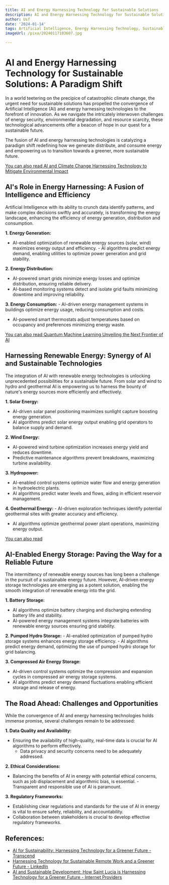```yaml
---
title: AI and Energy Harnessing Technology for Sustainable Solutions
description: AI and Energy Harnessing Technology for Sustainable Solutions
author: Usf
date: '2024-01-14'
tags: Artificial Intelligence, Energy Harnessing Technology, Sustainable Solutions
imageUrl: /pixa/20240117103607.jpg

---
```

# AI and Energy Harnessing Technology for Sustainable Solutions:  A Paradigm Shift

In a world teetering on the precipice of catastrophic climate change, the urgent need for sustainable solutions has propelled the  convergence of Artificial Intelligence  (AI) and  energy harnessing technologies to  the forefront of innovation. As we navigate the intricately interwoven challenges of energy security, environmental  degradation, and  resource scarcity, these technological advancements offer a beacon of hope in our quest for a sustainable future.

The  fusion of AI and energy harnessing technologies is catalyzing a paradigm shift redefining how we generate distribute,  and consume energy and empowering us to transition towards a greener, more sustainable future.

[You can also read AI and Climate Change Harnessing Technology to  Mitigate  Environmental Impact](AI%20and%20Climate%20Change%20Harnessing%20Technology%20to%20Mitigate%20Environmental%20Impact)


## AI's Role in Energy Harnessing:  A Fusion of Intelligence and Efficiency

Artificial Intelligence with its  ability to crunch data identify patterns, and make complex decisions swiftly and accurately,  is  transforming the energy landscape, enhancing the efficiency of energy generation, distribution and consumption.

**1. Energy Generation:**
   - AI-enabled optimization of renewable energy sources  (solar, wind) maximizes energy output and efficiency.
    - AI  algorithms predict energy demand, enabling utilities to optimize power  generation and grid stability.

**2. Energy Distribution:**
   - AI-powered smart grids minimize energy losses and optimize distribution, ensuring reliable delivery.
   - AI-based monitoring systems detect and isolate grid faults minimizing downtime and improving reliability.

**3.  Energy Consumption:**
    - AI-driven energy management systems in buildings optimize energy  usage, reducing consumption and costs.
   - AI-powered smart thermostats adjust temperatures  based on occupancy and preferences minimizing energy waste.

[You can also read Quantum Machine Learning Unveiling the Next  Frontier of AI](Quantum%20Machine%20Learning%20Unveiling%20the%20Next%20Frontier%20of%20AI)


## Harnessing  Renewable Energy: Synergy of AI and Sustainable  Technologies

The integration of AI with renewable energy technologies is unlocking  unprecedented possibilities for a sustainable future.  From solar and wind  to hydro and geothermal AI is empowering us to harness  the  bounty of nature's energy sources more  efficiently and effectively.

**1. Solar Energy:**
   - AI-driven solar panel positioning  maximizes  sunlight capture boosting  energy generation.
   - AI algorithms predict solar energy  output  enabling grid operators to balance supply and demand.

**2. Wind Energy:**
   - AI-powered  wind turbine optimization increases energy yield and reduces downtime.
   - Predictive maintenance  algorithms prevent  breakdowns, maximizing turbine availability.

**3. Hydropower:**
   - AI-enabled control systems optimize  water flow and energy generation in hydroelectric plants.
   - AI  algorithms  predict water levels and flows, aiding in efficient reservoir management.

**4. Geothermal Energy:**
    - AI-driven exploration techniques  identify potential  geothermal sites with greater accuracy and efficiency.
   - AI algorithms optimize geothermal power plant  operations, maximizing  energy output.

[You can also read ]()


## AI-Enabled Energy Storage:  Paving the Way for a Reliable Future

The  intermittency of renewable energy sources has long been a  challenge in the pursuit of  a sustainable energy  future. However, AI-driven energy storage technologies are emerging as a potent solution, enabling the smooth integration of renewable energy into the grid.

**1.  Battery Storage:**
   -  AI algorithms optimize battery charging and discharging extending battery life and stability.
   - AI-powered energy management systems integrate batteries with renewable energy sources ensuring grid  stability.

**2. Pumped Hydro Storage:**
    - AI-enabled optimization of pumped hydro storage systems enhances energy storage efficiency.
    - AI algorithms predict energy  demand,  optimizing the use of pumped hydro storage  for grid balancing.

**3. Compressed Air Energy  Storage:**
   - AI-driven control  systems optimize the compression and expansion cycles in compressed air energy storage systems.
   - AI algorithms predict energy demand fluctuations enabling efficient storage and release of  energy.

## The Road Ahead: Challenges and Opportunities

While the convergence of AI and energy harnessing technologies holds immense promise, several challenges  remain to be addressed:

**1.  Data Quality and Availability:**
   - Ensuring the availability of high-quality, real-time data is crucial  for AI algorithms to perform effectively.
     - Data privacy and security concerns  need to be adequately addressed.

**2. Ethical Considerations:**
   - Balancing the benefits of AI in energy with potential ethical  concerns, such as job displacement and algorithmic bias, is essential.
    - Transparent and responsible  use of AI is paramount.

**3. Regulatory Frameworks:**
   - Establishing clear regulations and standards for the use of AI in energy is vital to ensure safety, reliability, and accountability.
   - Collaboration between stakeholders is crucial to develop effective regulatory frameworks.

## References:
- [AI for Sustainability: Harnessing Technology for a Greener Future - Transcend](https://transcendinfra.com/ai-for-sustainability/)
- [Harnessing Technology for Sustainable Remote Work and a Greener Future - LinkedIn](https://www.linkedin.com/pulse/harnessing-technology-sustainable-remote-work-greener-austin-smith)
- [AI and Sustainable Development: How Saint Lucia is Harnessing Technology for a Greener Future - Internet Providers](https://isp.page/news/ai-and-sustainable-development-how-saint-lucia-is-harnessing-technology-for-a-greener-future/)
